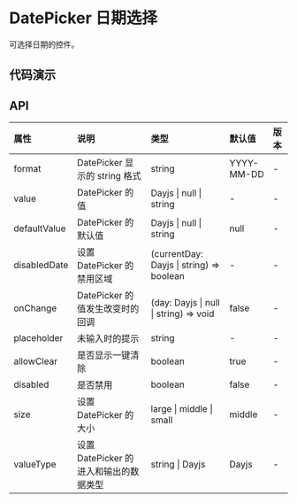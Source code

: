 

# DatePicker 日期选择

可选择日期的控件。

## 代码演示

<CodeWrapper>
    <CodeBox title="基础" desc={descNormal} code={codeNormal}>
        <DemoNormal />
    </CodeBox>
</CodeWrapper>

## API

<div className="api">

| 属性         | 说明                                   | 类型                                     | 默认值     | 版本 |
| :----------- | :------------------------------------- | :--------------------------------------- | :--------- | :--- |
| format       | DatePicker 显示的 string 格式          | string                                   | YYYY-MM-DD | -    |
| value        | DatePicker 的值                        | Dayjs \| null \| string                  | -          | -    |
| defaultValue | DatePicker 的默认值                    | Dayjs \| null \| string                  | null       | -    |
| disabledDate | 设置 DatePicker 的禁用区域             | (currentDay: Dayjs \| string) => boolean | -          | -    |
| onChange     | DatePicker 的值发生改变时的回调        | (day: Dayjs \| null \| string) => void   | false      | -    |
| placeholder  | 未输入时的提示                         | string                                   | -          | -    |
| allowClear   | 是否显示一键清除                       | boolean                                  | true       | -    |
| disabled     | 是否禁用                               | boolean                                  | false      | -    |
| size         | 设置 DatePicker 的大小                 | large \| middle \| small                 | middle     | -    |
| valueType    | 设置 DatePicker 的进入和输出的数据类型 | string \| Dayjs                          | Dayjs      | -    |

</div>
